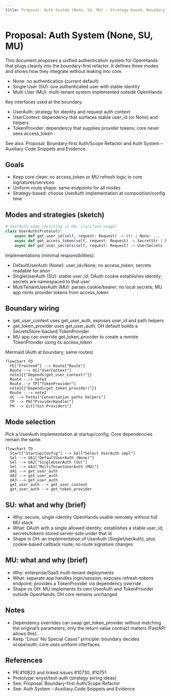 ```yaml
---
title: Proposal: Auth System (None, SU, MU) — Strategy-based, Boundary-aligned
---
```


# Proposal: Auth System (None, SU, MU)

This document proposes a unified authentication system for OpenHands that plugs cleanly into the boundary-first refactor. It defines three modes and shows how they integrate without leaking into core.

- None: no authentication (current default)
- Single User (SU): one authenticated user with stable identity
- Multi User (MU): multi-tenant system implemented outside OpenHands

Key interfaces used at the boundary:
- UserAuth: strategy for identity and request auth context
- UserContext: dependency that surfaces stable user_id (or None) and helpers
- TokenProvider: dependency that supplies provider tokens; core never sees access_token

See also: Proposal: Boundary-first Auth/Scope Refactor and Auth System – Auxiliary Code Snippets and Evidence.

## Goals
- Keep core clean: no access_token or MU refresh logic in core signatures/services
- Uniform route shape: same endpoints for all modes
- Strategy-based: choose UserAuth implementation at composition/config time

## Modes and strategies (sketch)

```python
# UserAuth seam (existing in OH; clarified usage)
class UserAuth(Protocol):
    async def get_user_id(self, request: Request) -> str | None: ...
    async def get_access_token(self, request: Request) -> SecretStr | None: ...
    async def get_user_secrets(self, request: Request) -> UserSecrets | None: ...
```

Implementations (minimal responsibilities):
- DefaultUserAuth (None): user_id=None; no access_token; secrets readable for anon
- SingleUserAuth (SU): stable user_id; OAuth cookie establishes identity; secrets are namespaced to that user
- MultiTenantUserAuth (MU): parses cookie/bearer; no local secrets; MU app mints provider tokens from access_token

## Boundary wiring

- get_user_context uses get_user_auth, exposes user_id and path helpers
- get_token_provider uses get_user_auth; OH default builds a SecretsStore-backed TokenProvider
- MU app can override get_token_provider to create a remote TokenProvider using its access_token

Mermaid (Auth at boundary; same routes)
```mermaid
flowchart TD
  FE["Frontend"] --> Route["Route"]
  Route --> UC["UserContext"]
  note1{{"Depends(get_user_context)"}}
  Route -.-> note1
  Route --> TP["TokenProvider"]
  note2{{"Depends(get_token_provider)"}}
  Route -.-> note2
  UC --> Paths["Conversation paths helpers"]
  TP --> PH["ProviderHandler"]
  PH --> Git["Git Providers"]
```

## Mode selection

Pick a UserAuth implementation at startup/config. Core dependencies remain the same.

```mermaid
flowchart TD
  Start["Startup/Config"] --> Sel["Select UserAuth impl"]
  Sel --> UA1["DefaultUserAuth (None)"]
  Sel --> UA2["SingleUserAuth (SU)"]
  Sel --> UA3["MultiTenantUserAuth (MU)"]
  UA1 --> get_user_auth
  UA2 --> get_user_auth
  UA3 --> get_user_auth
  get_user_auth --> get_user_context
  get_user_auth --> get_token_provider
```

## SU: what and why (brief)
- Why: secure, single-identity OpenHands usable remotely without full MU stack
- What: OAuth with a single allowed identity; establishes a stable user_id; secrets/tokens stored server-side under that id
- Shape in OH: an implementation of UserAuth (SingleUserAuth), plus cookie-based callback route; no route signature changes

## MU: what and why (brief)
- Why: enterprise/SaaS multi-tenant deployments
- What: separate app handles login/session; exposes refresh-tokens endpoint; provides a TokenProvider via dependency override
- Shape vs OH: MU implements its own UserAuth and TokenProvider outside OpenHands; OH core remains unchanged

## Notes
- Dependency overrides can swap get_token_provider without matching the original’s parameters; only the return value contract matters (FastAPI allows this).
- Keep “Linus’ No Special Cases” principle: boundary decides scope/auth; core uses uniform interfaces.

## References
- PR #10823 and linked issues #10730, #10751
- Prototype: enyst/test-auth (strategy wiring ideas)
- See: Proposal: Boundary-first Auth/Scope Refactor
- See: Auth System – Auxiliary Code Snippets and Evidence
